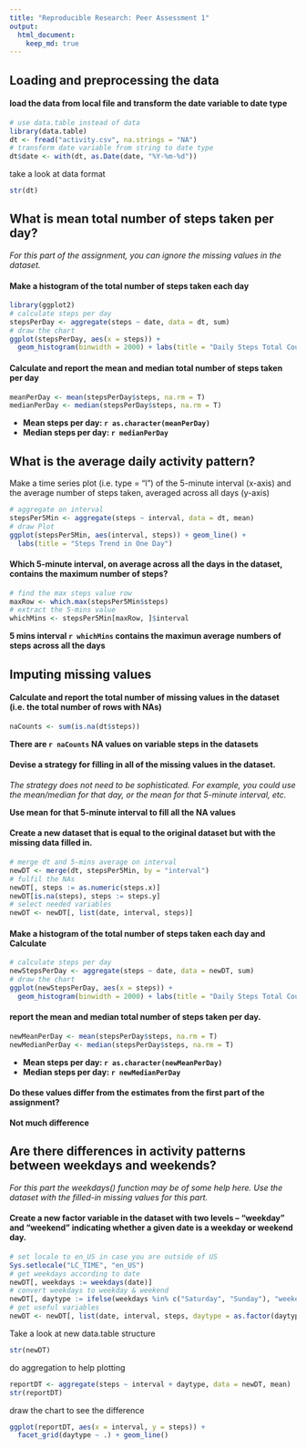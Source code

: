 ```yaml
---
title: "Reproducible Research: Peer Assessment 1"
output: 
  html_document:
    keep_md: true
---
```



## Loading and preprocessing the data

#### load the data from local file and transform the date variable to date type

```r
# use data.table instead of data
library(data.table)
dt <- fread("activity.csv", na.strings = "NA")
# transform date variable from string to date type
dt$date <- with(dt, as.Date(date, "%Y-%m-%d"))
```

take a look at data format

```r
str(dt)
```

## What is mean total number of steps taken per day?

*For this part of the assignment, you can ignore the missing values in the dataset.*

#### Make a histogram of the total number of steps taken each day
```r
library(ggplot2)
# calculate steps per day
stepsPerDay <- aggregate(steps ~ date, data = dt, sum)
# draw the chart
ggplot(stepsPerDay, aes(x = steps)) + 
  geom_histogram(binwidth = 2000) + labs(title = "Daily Steps Total Count")
```

#### Calculate and report the mean and median total number of steps taken per day
```r
meanPerDay <- mean(stepsPerDay$steps, na.rm = T)
medianPerDay <- median(stepsPerDay$steps, na.rm = T)
```

- **Mean steps per day: ```r as.character(meanPerDay)```**
- **Median steps per day: ```r medianPerDay```**

## What is the average daily activity pattern?

Make a time series plot (i.e. type = "l") of the 5-minute interval (x-axis) and the average number of steps taken, averaged across all days (y-axis)
```r
# aggregate on interval
stepsPer5Min <- aggregate(steps ~ interval, data = dt, mean)
# draw Plot
ggplot(stepsPer5Min, aes(interval, steps)) + geom_line() + 
  labs(title = "Steps Trend in One Day")
```

#### Which 5-minute interval, on average across all the days in the dataset, contains the maximum number of steps?
```r
# find the max steps value row
maxRow <- which.max(stepsPer5Min$steps)
# extract the 5-mins value
whichMins <- stepsPer5Min[maxRow, ]$interval
```

**5 mins interval ```r whichMins``` contains the maximun average numbers of steps across all the days**

## Imputing missing values

#### Calculate and report the total number of missing values in the dataset (i.e. the total number of rows with NAs)
```r
naCounts <- sum(is.na(dt$steps))
```

**There are ```r naCounts``` NA values on variable steps in the datasets**

#### Devise a strategy for filling in all of the missing values in the dataset.

*The strategy does not need to be sophisticated. For example, you could use the mean/median for that day, or the mean for that 5-minute interval, etc.*

**Use mean for that 5-minute interval to fill all the NA values**

#### Create a new dataset that is equal to the original dataset but with the missing data filled in.
```r
# merge dt and 5-mins average on interval
newDT <- merge(dt, stepsPer5Min, by = "interval")
# fulfil the NAs
newDT[, steps := as.numeric(steps.x)]
newDT[is.na(steps), steps := steps.y]
# select needed variables
newDT <- newDT[, list(date, interval, steps)]
```

#### Make a histogram of the total number of steps taken each day and Calculate

```r
# calculate steps per day
newStepsPerDay <- aggregate(steps ~ date, data = newDT, sum)
# draw the chart
ggplot(newStepsPerDay, aes(x = steps)) + 
  geom_histogram(binwidth = 2000) + labs(title = "Daily Steps Total Count")
```

#### report the mean and median total number of steps taken per day.
```r
newMeanPerDay <- mean(stepsPerDay$steps, na.rm = T)
newMedianPerDay <- median(stepsPerDay$steps, na.rm = T)
```

- **Mean steps per day: ```r as.character(newMeanPerDay)```**
- **Median steps per day: ```r newMedianPerDay```**


#### Do these values differ from the estimates from the first part of the assignment? 

**Not much difference**

## Are there differences in activity patterns between weekdays and weekends?
*For this part the weekdays() function may be of some help here. Use the dataset with the filled-in missing values for this part.*

#### Create a new factor variable in the dataset with two levels -- "weekday" and "weekend" indicating whether a given date is a weekday or weekend day.
```r
# set locale to en_US in case you are outside of US
Sys.setlocale("LC_TIME", "en_US")
# get weekdays according to date
newDT[, weekdays := weekdays(date)]
# convert weekdays to weekday & weekend
newDT[, daytype := ifelse(weekdays %in% c("Saturday", "Sunday"), "weekend", "weekday")]
# get useful variables
newDT <- newDT[, list(date, interval, steps, daytype = as.factor(daytype))]
```
Take a look at new data.table structure
```r
str(newDT)
```

do aggregation to help plotting

```r
reportDT <- aggregate(steps ~ interval + daytype, data = newDT, mean)
str(reportDT)
```

draw the chart to see the difference
```r
ggplot(reportDT, aes(x = interval, y = steps)) +
  facet_grid(daytype ~ .) + geom_line()
```